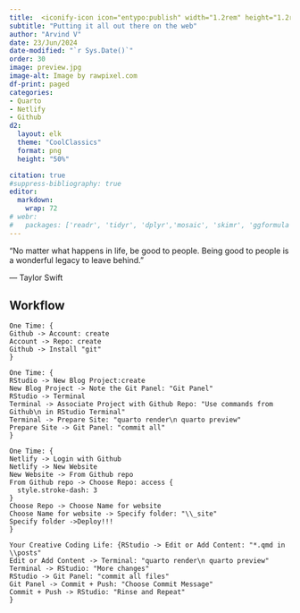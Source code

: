 ```yaml
---
title:  <iconify-icon icon="entypo:publish" width="1.2rem" height="1.2rem"></iconify-icon> I Publish, therefore I Am
subtitle: "Putting it all out there on the web"
author: "Arvind V"
date: 23/Jun/2024
date-modified: "`r Sys.Date()`"
order: 30
image: preview.jpg
image-alt: Image by rawpixel.com
df-print: paged
categories:
- Quarto
- Netlify
- Github
d2:
  layout: elk
  theme: "CoolClassics"
  format: png
  height: "50%"

citation: true
#suppress-bibliography: true
editor:
  markdown:
    wrap: 72
# webr:
#   packages: ['readr', 'tidyr', 'dplyr','mosaic', 'skimr', 'ggformula','ggridges', 'palmerpenguins']
---
```



:::: {.pa4}
::: {.athelas .ml0 .mt0 .pl4 .black-90 .bl .bw2 .b--blue}
["No matter what happens in life, be good to people. Being good to people is a wonderful legacy to leave behind."]{.f5 .f4-m .f3-l .lh-copy .measure .mt0}

[ --- Taylor Swift]{.f6 .ttu .tracked .fs-normal}
:::
::::


## Workflow


```.d2

One Time: {
Github -> Account: create
Account -> Repo: create
Github -> Install "git"
}

One Time: {
RStudio -> New Blog Project:create
New Blog Project -> Note the Git Panel: "Git Panel"
RStudio -> Terminal
Terminal -> Associate Project with Github Repo: "Use commands from Github\n in RStudio Terminal"
Terminal -> Prepare Site: "quarto render\n quarto preview"
Prepare Site -> Git Panel: "commit all"
}

One Time: {
Netlify -> Login with Github
Netlify -> New Website
New Website -> From Github repo 
From Github repo -> Choose Repo: access {
  style.stroke-dash: 3
}
Choose Repo -> Choose Name for website 
Choose Name for website -> Specify folder: "\\_site"
Specify folder ->Deploy!!!
}

```



```.d2

Your Creative Coding Life: {RStudio -> Edit or Add Content: "*.qmd in \\posts"
Edit or Add Content -> Terminal: "quarto render\n quarto preview"
Terminal -> RStudio: "More changes"
RStudio -> Git Panel: "commit all files"
Git Panel -> Commit + Push: "Choose Commit Message"
Commit + Push -> RStudio: "Rinse and Repeat"
}
```







